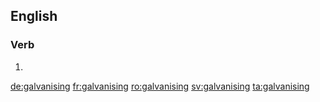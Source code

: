 ==English==

===Verb===
{{head|en|present participle}}

# {{present participle of|galvanise|lang=en|nocat=1}}

[[de:galvanising]]
[[fr:galvanising]]
[[ro:galvanising]]
[[sv:galvanising]]
[[ta:galvanising]]
